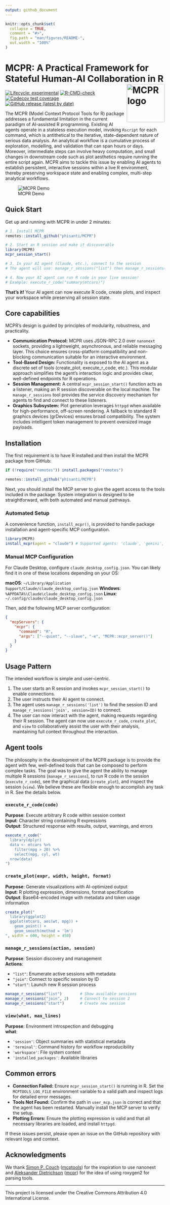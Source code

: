 ```yaml
---
output: github_document
---
```


<!-- README.md is generated from README.Rmd. Please edit that file -->

```r
knitr::opts_chunk$set(
  collapse = TRUE,
  comment = "#>",
  fig.path = "man/figures/README-",
  out.width = "100%"
)
```

# MCPR: A Practical Framework for Stateful Human-AI Collaboration in R <a href="https://phisanti.github.io/MCPR/" alt="MCPR"><img src="man/figures/logo.png" alt="MCPR logo" align="right" width="120" /></a>

<!-- badges: start -->
[![Lifecycle: experimental](https://img.shields.io/badge/lifecycle-experimental-orange.svg)](https://lifecycle.r-lib.org/articles/stages.html#experimental)
[![R-CMD-check](https://github.com/phisanti/MCPR/actions/workflows/R-CMD-check.yaml/badge.svg)](https://github.com/phisanti/MCPR/actions/workflows/R-CMD-check.yaml)
[![Codecov test coverage](https://codecov.io/gh/phisanti/MCPR/branch/main/graph/badge.svg)](https://app.codecov.io/gh/phisanti/MCPR?branch=main)
[![GitHub release (latest by date)](https://img.shields.io/github/v/release/phisanti/MCPR)](https://github.com/phisanti/MCPR/releases)
<!-- badges: end -->

The MCPR (Model Context Protocol Tools for R) package addresses a fundamental limitation in the current paradigm of AI-assisted R programming. Existing AI agents operate in a stateless execution model, invoking `Rscript` for each command, which is antithetical to the iterative, state-dependent nature of serious data analysis. An analytical workflow is a cumulative process of exploration, modelling, and validation that can span hours or days. Moreover, intermediate steps can involve heavy computation, and small changes in downstream code such as plot aesthetics require running the entire script again. MCPR aims to tackle this issue by enabling AI agents to establish persistent, interactive sessions within a live R environment, thereby preserving workspace state and enabling complex, multi-step analytical workflows.

![MCPR Demo](man/figures/mcpr_demo.gif)

## Quick Start

Get up and running with MCPR in under 2 minutes:

```r
# 1. Install MCPR
remotes::install_github("phisanti/MCPR")

# 2. Start an R session and make it discoverable
library(MCPR)
mcpr_session_start()

# 3. In your AI agent (Claude, etc.), connect to the session
# The agent will use: manage_r_sessions("list") then manage_r_sessions("join", session_id)

# 4. Now your AI agent can run R code in your live session!
# Example: execute_r_code("summary(mtcars)")
```

**That's it!** Your AI agent can now execute R code, create plots, and inspect your workspace while preserving all session state.

## Core capabilities

MCPR's design is guided by principles of modularity, robustness, and practicality.

- **Communication Protocol:** MCPR uses JSON-RPC 2.0 over `nanonext` sockets, providing a lightweight, asynchronous, and reliable messaging layer. This choice ensures cross-platform compatibility and non-blocking communication suitable for an interactive environment.
- **Tool-Based Design:** Functionality is exposed to the AI agent as a discrete set of tools (create_plot, execute_r_code, etc.). This modular approach simplifies the agent's interaction logic and provides clear, well-defined endpoints for R operations.
- **Session Management:** A central `mcpr_session_start()` function acts as a listener, making an R session discoverable on the local machine. The `manage_r_sessions` tool provides the service discovery mechanism for agents to find and connect to these listeners.
- **Graphics Subsystem:** Plot generation leverages `httpgd` when available for high-performance, off-screen rendering. A fallback to standard R graphics devices (grDevices) ensures broad compatibility. The system includes intelligent token management to prevent oversized image payloads.

## Installation
The first requirement is to have R installed and then install the MCPR package from GitHub:

```r
if (!require("remotes")) install.packages("remotes")

remotes::install_github("phisanti/MCPR")
```

Next, you should install the MCP server to give the agent access to the tools included in the package. System integration is designed to be straightforward, with both automated and manual pathways.

### Automated Setup
A convenience function, `install_mcpr()`, is provided to handle package installation and agent-specific MCP configuration.

```r
library(MCPR)
install_mcpr(agent = "claude") # Supported agents: 'claude', 'gemini', 'copilot'
```
### Manual MCP Configuration

For Claude Desktop, configure `claude_desktop_config.json`. You can likely find it in one of these locations depending on your OS:

**macOS**: `~/Library/Application Support/Claude/claude_desktop_config.json`
**Windows**: `%APPDATA%\Claude\claude_desktop_config.json`
**Linux**: `~/.config/claude/claude_desktop_config.json`

Then, add the following MCP server configuration:
```json
{
  "mcpServers": {
    "mcpr": {
      "command": "R",
      "args": ["--quiet", "--slave", "-e", "MCPR::mcpr_server()"]
    }
  }
}
```
## Usage Pattern
The intended workflow is simple and user-centric.

1. The user starts an R session and invokes `mcpr_session_start()` to enable connections.
2. The user instructs their AI agent to connect.
3. The agent uses `manage_r_sessions('list')` to find the session ID and `manage_r_sessions('join', session=ID)` to connect.
4. The user can now interact with the agent, making requests regarding their R session. The agent can now use `execute_r_code`, `create_plot`, and `view` to collaboratively assist the user with their analysis, maintaining full context throughout the interaction.

## Agent tools
The philosophy in the development of the MCPR package is to provide the agent with few, well-defined tools that can be composed to perform complex tasks. The goal was to give the agent the ability to manage multiple R sessions (`manage_r_sessions`), to run R code in the session (`execute_r_code`), see the graphical data (`create_plot`), and inspect the session (`view`). We believe these are flexible enough to accomplish any task in R. See the details below.

### `execute_r_code(code)`
**Purpose**: Execute arbitrary R code within session context  
**Input**: Character string containing R expressions  
**Output**: Structured response with results, output, warnings, and errors
  
```r
execute_r_code("
  library(dplyr)
  data <- mtcars %>% 
    filter(mpg > 20) %>%
    select(mpg, cyl, wt)
  nrow(data)
")
```

### `create_plot(expr, width, height, format)`
**Purpose**: Generate visualizations with AI-optimized output  
**Input**: R plotting expression, dimensions, format specification  
**Output**: Base64-encoded image with metadata and token usage information

```r
create_plot("
  library(ggplot2)
  ggplot(mtcars, aes(wt, mpg)) + 
    geom_point() + 
    geom_smooth(method = 'lm')
", width = 600, height = 450)
```

### `manage_r_sessions(action, session)`
**Purpose**: Session discovery and management  
**Actions**:  

- `"list"`: Enumerate active sessions with metadata  
- `"join"`: Connect to specific session by ID  
- `"start"`: Launch new R session process

```r
manage_r_sessions("list")        # Show available sessions
manage_r_sessions("join", 2)     # Connect to session 2
manage_r_sessions("start")       # Create new session
```

### `view(what, max_lines)`
**Purpose**: Environment introspection and debugging  
**what**:  

- `'session'`: Object summaries with statistical metadata  
- `'terminal'`: Command history for workflow reproducibility  
- `'workspace'`: File system context  
- `'installed_packages'`: Available libraries

## Common errors
- **Connection Failed:** Ensure `mcpr_session_start()` is running in R. Set the `MCPTOOLS_LOG_FILE` environment variable to a valid path and inspect logs for detailed error messages.
- **Tools Not Found:** Confirm the path in `user_mcp.json` is correct and that the agent has been restarted. Manually install the MCP server to verify the setup.
- **Plotting Errors:** Ensure the plotting expression is valid and that all necessary libraries are loaded, and install `httpgd`.

If these issues persist, please open an issue on the GitHub repository with relevant logs and context.

## Acknowledgments

We thank [Simon P. Couch](https://github.com/simonpcouch) ([mcptools](https://github.com/posit-dev/mcptools)) for the inspiration to use nanonext and [Aleksander Dietrichson](https://github.com/dietrichson) ([mcpr](https://github.com/chi2labs/mcpr)) for the idea of using roxygen2 for parsing tools.

---

This project is licensed under the Creative Commons Attribution 4.0 International License.